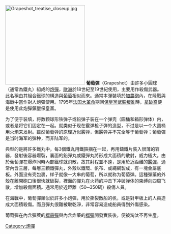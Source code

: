 {{unreferenced|time=2013-12-6}}
{{NoteTA
|G1=Military
|G2=Firearms
|G3=Unit
}}
[[File:Grapeshot_treatise_closeup.jpg|250px]]
'''葡萄彈'''（Grapeshot）由許多小圓球（通常為鐵丸）組成的[[炮彈|炮彈]]，[[歐洲|歐洲]]於18世紀至19世紀使用，主要用作殺傷武器。此名稱由其組合鐵球的構造與[[葡萄|葡萄]]相似而來。通常本彈裝填於[[加農砲|加農砲]]內，在陸戰與海戰中當作對人炮彈使用。1795年[[法国大革命|法国大革命]]期间[[保皇黨|保皇黨]][[葡月政变|武裝叛亂]]時，[[拿破崙|拿破崙]]便是使用此炮彈鎮壓保皇黨。

为了便于装填，将数颗球形铁弹子或铅弹子装在一个弹壳（圆桶和箱形弹体）内，或者是将它们固定在一起。就类似于现在霰弹枪子弹的造型，不过是以一个大圆桶用火炮来发射。雖然葡萄弹的原理近似霰弹，但霰弹并不完全等于葡萄弹；葡萄彈是当时海军的弹种，而非陆军的。

典型的是將許多鐵丸中，每3個鐵丸用鐵箍捆在一起，再用鑄鐵片裝入很薄的容器，發射後容器爆裂，裏面的鉛彈丸或鐵彈丸將形成大面積的散射，威力極大。由於葡萄彈在爆炸同時內部鐵球就飛散，故其射程並不遠，是用於近距離的[[霰彈|霰彈]]，通常內含三層，每層三顆鐵彈丸，外殼以鐵環、帆布、或繩網製成，有一塊金屬底板。外面没有壳包裹，样子就像一大串的葡萄，所以就称为葡萄弹。這種彈藥的外殼在離開砲口後很快就破裂，裡面的彈丸在火药的冲击下冲破弹体的束缚向四周飞散，增加殺傷面積。通常用於近距離（50─350碼）殺傷人員。

在海戰中，葡萄彈類似於許多小炮彈，用於撕裂敵船的帆，或是對甲板上的人員造成大面積殺傷。而且彈丸很難被取乾淨，非常容易造成船員得到外傷感染。

葡萄彈在內含彈莢的[[榴霰彈|榴霰彈]]與內含炸藥的[[榴彈|榴彈]]開發實裝後，便被淘汰不再生產。

[[Category:炮彈|Category:炮彈]]